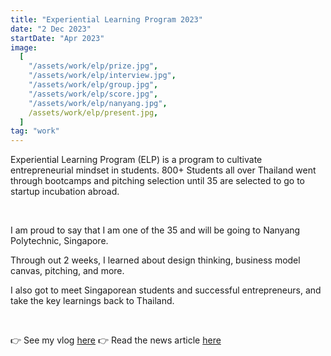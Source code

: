 ```yaml
---
title: "Experiential Learning Program 2023"
date: "2 Dec 2023"
startDate: "Apr 2023"
image:
  [
    "/assets/work/elp/prize.jpg",
    "/assets/work/elp/interview.jpg",
    "/assets/work/elp/group.jpg",
    "/assets/work/elp/score.jpg",
    "/assets/work/elp/nanyang.jpg",
    /assets/work/elp/present.jpg,
  ]
tag: "work"
---
```


Experiential Learning Program (ELP) is a program to cultivate entrepreneurial mindset
in students. 800+ Students all over Thailand went through bootcamps and pitching selection
until 35 are selected to go to startup incubation abroad.

&nbsp;

I am proud to say that I am one of the 35 and will be going to Nanyang Polytechnic, Singapore.

Through out 2 weeks, I learned about design thinking, business model canvas, pitching, and more.

I also got to meet Singaporean students and successful entrepreneurs, and take the key learnings back to Thailand.

&nbsp;

👉 See my vlog [here](https://drive.google.com/file/d/12vQzI_E2k04CnVjAN4dDCtBF4RjYe-qX/view?usp=sharing)
👉 Read the news article [here](https://mgronline.com/science/detail/9660000070754)
